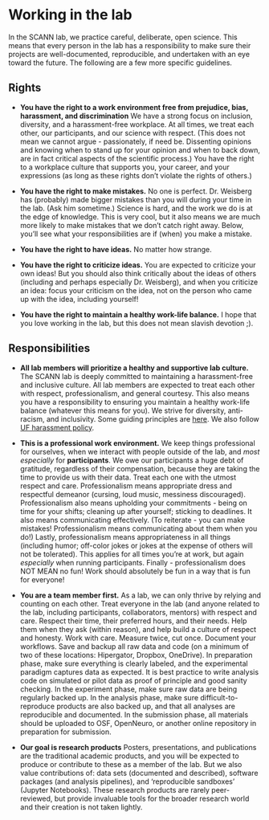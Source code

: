 # Working in the lab

In the SCANN lab, we practice careful, deliberate, open science. This means that every person in the lab has a responsibility to make sure their projects are well-documented, reproducible, and undertaken with an eye toward the future. The following are a few more specific guidelines.

## Rights
* **You have the right to a work environment free from prejudice, bias, harassment, and discrimination**
We have a strong focus on inclusion, diversity, and a harassment-free workplace. At all times, we treat each other, our participants, and our science with respect. (This does not mean we cannot argue - passionately, if need be. Dissenting opinions and knowing when to stand up for your opinion and when to back down, are in fact critical aspects of the scientific process.) You have the right to a workplace culture that supports you, your career, and your expressions (as long as these rights don’t violate the rights of others.)

* **You have the right to make mistakes.** No one is perfect. Dr. Weisberg has (probably) made bigger mistakes than you will during your time in the lab. (Ask him sometime.) Science is hard, and the work we do is at the edge of knowledge. This is very cool, but it also means we are much more likely to make mistakes that we don’t catch right away. Below, you’ll see what your responsibilities are if (when) you make a mistake.

* **You have the right to have ideas.** No matter how strange.

* **You have the right to criticize ideas.** You are expected to criticize your own ideas! But you should also think critically about the ideas of others (including and perhaps especially Dr. Weisberg), and when you criticize an idea: focus your criticism on the idea, not on the person who came up with the idea, including yourself!

* **You have the right to maintain a healthy work-life balance.** I hope that you love working in the lab, but this does not mean slavish devotion ;).

## Responsibilities
* **All lab members will prioritize a healthy and supportive lab culture.**
  The SCANN lab is deeply committed to maintaining a harassment-free and inclusive culture. All lab members are expected to treat each other with respect, professionalism, and general courtesy. This also means you have a responsibility to ensuring you maintain a healthy work-life balance (whatever this means for you). We strive for diversity, anti-racism, and inclusivity. Some guiding principles are [here](https://coco-net.org/wp-content/uploads/2019/11/Coco-WhiteSupCulture-ENG4.pdf). We also follow [UF harassment policy](https://hr.ufl.edu/forms-policies/policies-managers/sexual-harassment/).

* **This is a professional work environment.**
We keep things professional for ourselves, when we interact with people outside of the lab, and *most especially* for **participants**. We owe our participants a huge debt of gratitude, regardless of their compensation, because they are taking the time to provide us with their data. Treat each one with the utmost respect and care. Professionalism means appropriate dress and respectful demeanor (cursing, loud music, messiness discouraged). Professionalism also means upholding your commitments - being on time for your shifts; cleaning up after yourself; sticking to deadlines. It also means communicating effectively. (To reiterate - you can make mistakes! Professionalism means communicating about them when you do!) Lastly, professionalism means appropriateness in all things (including humor; off-color jokes or jokes at the expense of others will not be tolerated). This applies for all times you're at work, but again *especially* when running participants. Finally - professionalism does NOT MEAN no fun! Work should absolutely be fun in a way that is fun for everyone!

* **You are a team member first.**
  As a lab, we can only thrive by relying and counting on each other. Treat everyone in the lab (and anyone related to the lab, including participants, collaborators, mentors) with respect and care. Respect their time, their preferred hours, and their needs. Help them when they ask (within reason), and help build a culture of respect and honesty.
Work with care. Measure twice, cut once. Document your workflows. Save and backup all raw data and code (on a minimum of two of these locations: Hipergator, Dropbox, OneDrive). In preparation phase, make sure everything is clearly labeled, and the experimental paradigm captures data as expected. It is best practice to write analysis code on simulated or pilot data as proof of principle and good sanity checking. In the experiment phase, make sure raw data are being regularly backed up. In the analysis phase, make sure difficult-to-reproduce products are also backed up, and that all analyses are reproducible and documented. In the submission phase, all materials should be uploaded to OSF, OpenNeuro, or another online repository in preparation for submission.

* **Our goal is research products**
  Posters, presentations, and publications are the traditional academic products, and you will be expected to produce or contribute to these as a member of the lab. But we also value contributions of: data sets (documented and described), software packages (and analysis pipelines), and ‘reproducible sandboxes’ (Jupyter Notebooks). These research products are rarely peer-reviewed, but provide invaluable tools for the broader research world and their creation is not taken lightly.
